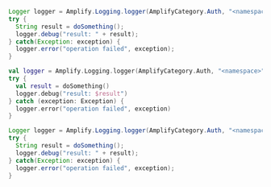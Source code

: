 <BlockSwitcher>
<Block name="Java">

```java
Logger logger = Amplify.Logging.logger(AmplifyCategory.Auth, "<namespace>")
try {
  String result = doSomething();
  logger.debug("result: " + result);
} catch(Exception: exception) {
  logger.error("operation failed", exception);
}

```

</Block>
<Block name="Kotlin">

```kotlin
val logger = Amplify.Logging.logger(AmplifyCategory.Auth, "<namespace>")
try {
  val result = doSomething()
  logger.debug("result: $result")
} catch (exception: Exception) {
  logger.error("operation failed", exception)
}
```

</Block>
<Block name="RxJava">

```java
Logger logger = Amplify.Logging.logger(AmplifyCategory.Auth, "<namespace>")
try {
  String result = doSomething();
  logger.debug("result: " + result);
} catch(Exception: exception) {
  logger.error("operation failed", exception);
}
```
</Block>
</BlockSwitcher>
